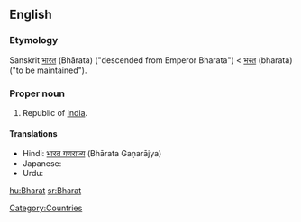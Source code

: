 ==English==

===Etymology===
Sanskrit [[भारत]] (Bhārata) ("descended from Emperor Bharata") < [[भरत]] (bharata) ("to be maintained").

===Proper noun===
{{en-proper-noun}}

# Republic of [[India]].

====Translations====
* Hindi: [[भारत गणराज्य]] (Bhārata Gaṇarājya)
* Japanese: {{t-|ja|バーラタ|tr=Bārata|sc=Jpan}}
* Urdu: {{t-|ur|بھارت|tr=Bhārat|sc=ur-Arab|xs=Urdu}}

[[Category:Countries]]

[[hu:Bharat]]
[[sr:Bharat]]